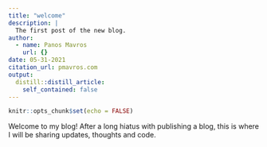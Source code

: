 ```yaml
---
title: "welcome"
description: |
  The first post of the new blog.
author:
  - name: Panos Mavros
    url: {}
date: 05-31-2021
citation_url: pmavros.com
output:
  distill::distill_article:
    self_contained: false
---
```



```r
knitr::opts_chunk$set(echo = FALSE)
```

Welcome to my blog! After a long hiatus with publishing a blog, this is where I will be sharing updates, thoughts and code. 


